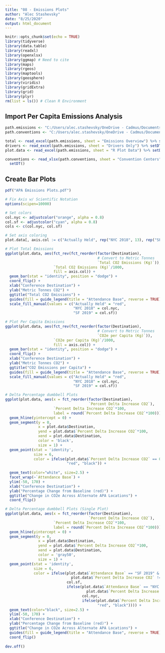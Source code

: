 ```yaml
---
title: "08 - Emissions Plots"
author: "Alec Stashevsky"
date: "8/25/2020"
output: html_document
---
```


```r
knitr::opts_chunk$set(echo = TRUE)
library(tidyverse)
library(data.table)
library(readxl)
library(openxlsx)
library(ggmap) # Need to cite 
library(maps)
library(rgeos)
library(maptools)
library(geosphere)
library(viridis)
library(gridExtra)
library(grid)
library(plyr)
rm(list = ls()) # Clean R Environment
```

## Import Per Capita Emissions Analysis
```r
path.emissions <- "C:/Users/alec.stashevsky/OneDrive - Cadmus/Documents/GAP Climate Research/Analysis/APA Emissions Per Capita.xlsx"
path.conventions <- "C:/Users/alec.stashevsky/OneDrive - Cadmus/Documents/GAP Climate Research/Analysis/APA Emissions All Locations (Analysis).xlsx"

total <- read_excel(path.emissions, sheet = "Emissions Overview") %>% setDT()
drivers <- read_excel(path.emissions, sheet = "Drivers Only") %>% setDT()
plot.data <- read_excel(path.emissions, sheet = "R Plot Data") %>% setDT()

conventions <- read_xlsx(path.conventions, sheet = "Convention Centers") %>%
  setDT()
```

## Create Bar Plots
```r
pdf("APA Emissions Plots.pdf")

# Fix Axis w/ Scientific Notation
options(scipen=10000)

# Set colors
col.nyc <- adjustcolor("orange", alpha = 0.8)
col.sf <- adjustcolor("cyan", alpha = 0.8)
cols <- c(col.nyc, col.sf)

# Set axis coloring
plot.data[, axis.col := c("Actually Held", rep("NYC 2018", 13), rep("SF 2019", 12), "Actually Held", "SF 2019")]

# Plot Total Emissions
ggplot(plot.data, aes(fct_rev(fct_reorder(factor(Destination),
                                          # Convert to Metric Tonnes
                                          `Total CO2 Emissions (Kg)`)),
                      `Total CO2 Emissions (Kg)`/1000, 
                      fill = axis.col)) +
  geom_bar(stat = "identity", position = "dodge") +
  coord_flip() +
  xlab("Conference Destination") +
  ylab("Metric Tonnes CO2") +
  ggtitle("Total CO2 Emissions") +
  guides(fill = guide_legend(title = "Attendance Base", reverse = TRUE)) +
  scale_fill_manual(values = c("Actually Held" = "red",
                               "NYC 2018" = col.nyc,
                               "SF 2019" = col.sf))

# Plot Per Capita Emissions
ggplot(plot.data, aes(fct_rev(fct_reorder(factor(Destination),
                                          # Convert to Metric Tonnes
                                          `CO2e per Capita (Kg)`)),
                      `CO2e per Capita (Kg)`/1000, 
                      fill = axis.col)) +
  geom_bar(stat = "identity", position = "dodge") +
  coord_flip() +
  xlab("Conference Destination") +
  ylab("Metric Tonnes CO2") +
  ggtitle("CO2 Emissions per Capita") +
  guides(fill = guide_legend(title = "Attendance Base", reverse = TRUE)) +
  scale_fill_manual(values = c("Actually Held" = "red",
                               "NYC 2018" = col.nyc,
                               "SF 2019" = col.sf))

# Delta Percentage dumbbell Plots
ggplot(plot.data, aes(x = fct_reorder(factor(Destination),
                                      `Percent Delta Increase CO2`),
                      `Percent Delta Increase CO2`*100,
                      label = round(`Percent Delta Increase CO2`*100))) +
  geom_hline(yintercept = 0) +
  geom_segment(y = 0, 
               x = plot.data$Destination,
               yend = plot.data$`Percent Delta Increase CO2`*100,
               xend = plot.data$Destination,
               color = 'black',
               size = 1) +
  geom_point(stat = 'identity',
             size = 6,
             color = ifelse(plot.data$`Percent Delta Increase CO2` == 0,
                            "red", "black")) +
  
  geom_text(color="white", size=2.5) +
  facet_wrap(~`Attendance Base`) +
  ylim(-50, 170) +
  xlab("Conference Destination") +
  ylab("Percentage Change from Baseline (red)") +
  ggtitle("Change in CO2e Across Alternate APA Locations") +
  coord_flip()

# Delta Percentage dumbbell Plots (Single Plot)
ggplot(plot.data, aes(x = fct_reorder(factor(Destination),
                                      `Percent Delta Increase CO2`),
                      `Percent Delta Increase CO2`*100,
                      label = round(`Percent Delta Increase CO2`*100))) +
  geom_hline(yintercept = 0) +
  geom_segment(y = 0, 
               x = plot.data$Destination,
               yend = plot.data$`Percent Delta Increase CO2`*100,
               xend = plot.data$Destination,
               color = 'gray50',
               size = 1) +
  geom_point(stat = 'identity',
             size = 6,
             color = ifelse(plot.data$`Attendance Base` == "SF 2019" &
                              plot.data$`Percent Delta Increase CO2` != 0,
                            col.sf,
                            ifelse(plot.data$`Attendance Base` == "NYC 2018" &
                                     plot.data$`Percent Delta Increase CO2` != 0,
                                   col.nyc,
                                   ifelse(plot.data$`Percent Delta Increase CO2` == 0,
                                          "red", "black")))) +
  geom_text(color="black", size=2.5) +
  ylim(-50, 170) +
  xlab("Conference Destination") +
  ylab("Percentage Change from Baseline (red)") +
  ggtitle("Change in CO2e Across Alternate APA Locations") +
  guides(fill = guide_legend(title = "Attendance Base", reverse = TRUE)) +
  coord_flip()
  
dev.off()
```

